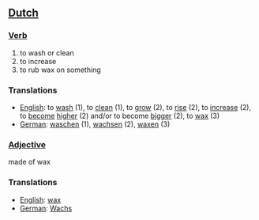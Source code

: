 ==[[Dutch]]==

===[[Verb]]===

#to wash or clean
#to increase
#to rub wax on something

===Translations===

*[[English]]: to [[wash]] (1), to [[clean]] (1), to [[grow]] (2), to [[rise]] (2), to [[increase]] (2), to [[become]] [[high]]er (2) and/or to become [[big]]ger (2), to [[wax]] (3)
*[[German]]: [[waschen]] (1), [[wachsen]] (2), [[waxen]] (3)

===[[Adjective]]===

made of wax

===Translations===

*[[English]]: [[wax]]
*[[German]]: [[Wachs]]